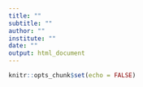 ```yaml
---
title: ""
subtitle: ""
author: ""
institute: ""
date: ""
output: html_document
---
```


```r
knitr::opts_chunk$set(echo = FALSE)
```
